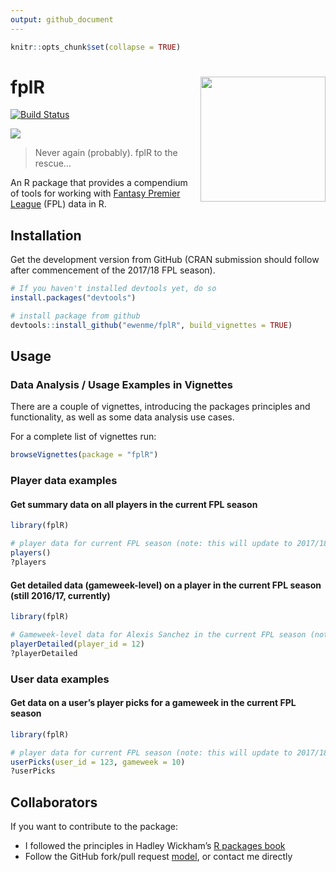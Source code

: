 ```yaml
---
output: github_document
---
```


```r
knitr::opts_chunk$set(collapse = TRUE)
```

# fplR <img src="fplHex.png" align="right" height="200" />

[![Build Status](https://travis-ci.org/ewenme/fplR.png)](https://travis-ci.org/ewenme/fplR) 

![](Qul9n6x.jpg)

> Never again (probably). fplR to the rescue...

An R package that provides a compendium of tools for working with [Fantasy Premier League](https://fantasy.premierleague.com) (FPL) data in R. 

## Installation

Get the development version from GitHub (CRAN submission should follow after commencement of the 2017/18 FPL season). 

```r
# If you haven't installed devtools yet, do so
install.packages("devtools")

# install package from github
devtools::install_github("ewenme/fplR", build_vignettes = TRUE)
```

## Usage

### Data Analysis / Usage Examples in Vignettes

There are a couple of vignettes, introducing the packages principles and functionality, as well as some data analysis use cases. 

For a complete list of vignettes run:

```r
browseVignettes(package = "fplR")
```

### Player data examples

#### Get summary data on all players in the current FPL season

```r
library(fplR)

# player data for current FPL season (note: this will update to 2017/18 season once underway):
players()
?players

```

#### Get detailed data (gameweek-level) on a player in the current FPL season (still 2016/17, currently)

```r
library(fplR)

# Gameweek-level data for Alexis Sanchez in the current FPL season (note: this will update to 2017/18 season once underway):
playerDetailed(player_id = 12)
?playerDetailed

```

### User data examples

#### Get data on a user's player picks for a gameweek in the current FPL season

```r
library(fplR)

# player data for current FPL season (note: this will update to 2017/18 season once underway):
userPicks(user_id = 123, gameweek = 10)
?userPicks

```

## Collaborators

If you want to contribute to the package:

* I followed the principles in Hadley Wickham's [R packages book](http://r-pkgs.had.co.nz/)
* Follow the GitHub fork/pull request [model](https://guides.github.com/introduction/flow/), or contact me directly

